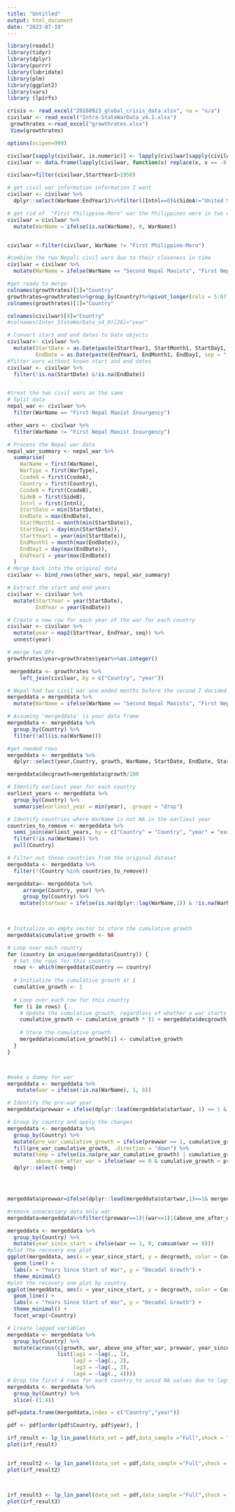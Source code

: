 ```yaml
---
title: "Untitled"
output: html_document
date: "2023-07-19"
---
```

```r
library(readxl)
library(tidyr)
library(dplyr)
library(purrr)
library(lubridate)
library(plm)
library(ggplot2)
library(vars)
library (lpirfs)
```

```r
crisis <- read_excel("20160923_global_crisis_data.xlsx", na = "n/a")
civilwar <- read_excel("Intra-StateWarData_v4.1.xlsx")
 growthrates <-read_excel("growthrates.xlsx")
 View(growthrates)
```
```r
options(scipen=999)
```

```r
civilwar[sapply(civilwar, is.numeric)] <- lapply(civilwar[sapply(civilwar, is.numeric)], function(x) replace(x, x == -8, NA))
civilwar <- data.frame(lapply(civilwar, function(x) replace(x, x == -8, NA)))


```
```r
civilwar=filter(civilwar,StartYear1>1950)
```
```r
# get civil war information information I want 
civilwar <- civilwar %>%
  dplyr::select(WarName:EndYear1)%>%filter((Intnl==0)&(SideA!="United States of America"&SideA!="france"))
```

```r
# get rid of  "First Philippine-Moro" war the Philippines were in two wars at the same time I got rid of the smaller one 
civilwar = civilwar %>%
  mutate(WarName = ifelse(is.na(WarName), 0, WarName))


civilwar <-filter(civilwar, WarName != "First Philippine-Moro")

```
```r
#combine the two Nepali civil wars due to their closeness in time 
civilwar = civilwar %>%
  mutate(WarName = ifelse(WarName == "Second Nepal Maoists", "First Nepal Maoist Insurgency", WarName))

```

```r
#get ready to merge 
colnames(growthrates)[1]="Country"
growthrates=growthrates%>%group_by(Country)%>%pivot_longer(cols = 5:67,names_to = "year",values_to = "growth")%>%drop_na()
colnames(growthrates)[1]="Country"
```
```r
colnames(civilwar)[4]="Country"
#colnames(Inter_StateWarData_v4_0)[26]="year"

```

```r

# Convert start and end dates to Date objects
civilwar<- civilwar %>%
  mutate(StartDate = as.Date(paste(StartYear1, StartMonth1, StartDay1, sep = "-"), format = "%Y-%m-%d"),
         EndDate = as.Date(paste(EndYear1, EndMonth1, EndDay1, sep = "-"), format = "%Y-%m-%d"))
#filter wars without known start and end dates 
civilwar <- civilwar %>%
  filter(!is.na(StartDate) &!is.na(EndDate))



```
```r
#treat the two civil wars as the same 
# Split data
nepal_war <- civilwar %>% 
  filter(WarName == "First Nepal Maoist Insurgency")

other_wars <- civilwar %>% 
  filter(WarName != "First Nepal Maoist Insurgency")

# Process the Nepal war data
nepal_war_summary <- nepal_war %>%
  summarise(
    WarName = first(WarName),
    WarType = first(WarType),
    CcodeA = first(CcodeA),
    Country = first(Country),
    CcodeB = first(CcodeB),
    SideB = first(SideB),
    Intnl = first(Intnl),
    StartDate = min(StartDate),
    EndDate = max(EndDate),
    StartMonth1 = month(min(StartDate)),
    StartDay1 = day(min(StartDate)),
    StartYear1 = year(min(StartDate)),
    EndMonth1 = month(max(EndDate)),
    EndDay1 = day(max(EndDate)),
    EndYear1 = year(max(EndDate))
  )
# Merge back into the original data
civilwar <- bind_rows(other_wars, nepal_war_summary)
```

```r
# Extract the start and end years
civilwar <- civilwar %>%
  mutate(StartYear = year(StartDate),
         EndYear = year(EndDate))

# Create a new row for each year of the war for each country
civilwar <- civilwar %>%
  mutate(year = map2(StartYear, EndYear, seq)) %>%
  unnest(year)
```


```r
# merge two DFs
growthrates$year=growthrates$year%>%as.integer()

 mergeddata <- growthrates %>%
    left_join(civilwar, by = c("Country", "year"))

```

```r
# Nepal had two civil war one ended months before the second I decided to treat them as the same war 
mergeddata = mergeddata %>%
  mutate(WarName = ifelse(WarName == "Second Nepal Maoists", "First Nepal Maoist Insurgency", WarName))

```
```r
# Assuming 'mergeddata' is your data frame
mergeddata <- mergeddata %>%
  group_by(Country) %>%
  filter(!all(is.na(WarName)))
```
```r
#get needed rows
mergeddata <- mergeddata %>%
  dplyr::select(year,Country, growth, WarName, StartDate, EndDate, StartYear, EndYear)

```

```r
mergeddata$decgrowth=mergeddata$growth/100
```
```r
# Identify earliest year for each country
earliest_years <- mergeddata %>%
  group_by(Country) %>%
  summarise(earliest_year = min(year), .groups = "drop")

# Identify countries where WarName is not NA in the earliest year
countries_to_remove <- mergeddata %>%
  semi_join(earliest_years, by = c("Country" = "Country", "year" = "earliest_year")) %>%
  filter(!is.na(WarName)) %>%
  pull(Country)

# Filter out these countries from the original dataset
mergeddata <- mergeddata %>%
  filter(!(Country %in% countries_to_remove))

mergeddata<- mergeddata %>%
     arrange(Country, year) %>%
     group_by(Country) %>%
    mutate(startwar = ifelse(is.na(dplyr::lag(WarName,1)) & !is.na(WarName), 1, 0))

        
```
```r
# Initialize an empty vector to store the cumulative growth
mergeddata$cumulative_growth <- NA

# Loop over each country
for (country in unique(mergeddata$Country)) {
  # Get the rows for this country
  rows <- which(mergeddata$Country == country)
  
  # Initialize the cumulative growth at 1
  cumulative_growth <- 1
  
  # Loop over each row for this country
  for (i in rows) {
    # Update the cumulative growth, regardless of whether a war starts or not
    cumulative_growth <- cumulative_growth * (1 + mergeddata$decgrowth[i])
    
    # Store the cumulative growth
    mergeddata$cumulative_growth[i] <- cumulative_growth
  }  
}




```
```r
#make a dummy for war
mergeddata <- mergeddata %>%
   mutate(war = ifelse(!is.na(WarName), 1, 0))

# Identify the pre-war year
mergeddata$prewwar = ifelse(dplyr::lead(mergeddata$startwar, 1) == 1 & mergeddata$startwar == 0, 1, 0)

# Group by country and apply the changes
mergeddata <- mergeddata %>%
  group_by(Country) %>%
  mutate(pre_war_cumulative_growth = ifelse(prewwar == 1, cumulative_growth, NA)) %>%
  fill(pre_war_cumulative_growth, .direction = "down") %>%
  mutate(temp = ifelse(is.na(pre_war_cumulative_growth) | cumulative_growth >= pre_war_cumulative_growth * 1.25, 0, 1),
         above_one_after_war = ifelse(war == 0 & cumulative_growth < pre_war_cumulative_growth * 1.25 & temp == 1, 1, 0)) %>%
  dplyr::select(-temp)





```
```r
mergeddata$prewwar=ifelse(dplyr::lead(mergeddata$startwar,1)==1& mergeddata$startwar==0,1,0)
```

```r
#remove unnecessary data only war 
mergeddata=mergeddata%>%filter((prewwar==1)|(war==1)|(above_one_after_war==1))
```
```r


mergeddata <- mergeddata %>%
  group_by(Country) %>%
  mutate(year_since_start = ifelse(war == 1, 0, cumsum(war == 0)))
#plot the recovery one plot 
ggplot(mergeddata, aes(x = year_since_start, y = decgrowth, color = Country)) +
  geom_line() +
  labs(x = "Years Since Start of War", y = "Decadal Growth") +
  theme_minimal() 
#plot the recovery one plot by country 
ggplot(mergeddata, aes(x = year_since_start, y = decgrowth, color = Country)) +
  geom_line() +
  labs(x = "Years Since Start of War", y = "Decadal Growth") +
  theme_minimal() +
  facet_wrap(~Country)


```
```r
# Create lagged variables
mergeddata <- mergeddata %>%
  group_by(Country) %>%
  mutate(across(c(growth, war, above_one_after_war, prewwar, year_since_start), 
                list(lag1 = ~lag(., 1),
                     lag2 = ~lag(., 2),
                     lag3 = ~lag(., 3),
                     lag4 = ~lag(., 4))))
# Drop the first 4 rows for each country to avoid NA values due to lags
mergeddata <- mergeddata %>%
  group_by(Country) %>%
  slice(-(1:4))
```




```r
pdf=pdata.frame(mergeddata,index = c("Country","year"))
```
```r
pdf <- pdf[order(pdf$Country, pdf$year), ]
```

```r
irf_result <- lp_lin_panel(data_set = pdf,data_sample ="Full",shock = "startwar",endog_data = "cumulative_growth" ,confint = 1.96 ,hor = 7,lags_exog_data = 4)
plot(irf_result)

```
```r

```


```r

irf_result2 <- lp_lin_panel(data_set = pdf,data_sample ="Full",shock = "war",endog_data = "cumulative_growth",confint = 1.96 ,hor = 7,lags_exog_data = 4)
plot(irf_result2)




```
```r

irf_result3 <- lp_lin_panel(data_set = pdf,data_sample ="Full",shock = "above_one_after_war",endog_data= "cumulative_growth",confint = 1.96 ,hor = 7,lags_exog_data = 4)
plot(irf_result3)
```

